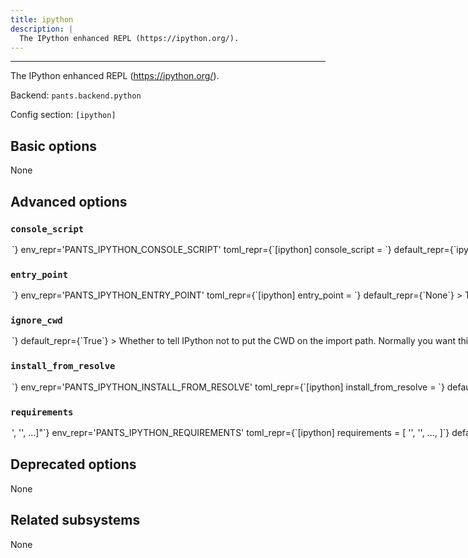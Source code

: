 ```yaml
---
title: ipython
description: |
  The IPython enhanced REPL (https://ipython.org/).
---
```



---

The IPython enhanced REPL (https://ipython.org/).

Backend: <span className="color--primary">`pants.backend.python`</span>

Config section: <span className="color--primary">`[ipython]`</span>

<span className={styles.options}>

## Basic options

None

## Advanced options

### `console_script`

<Option
  cli_repr={`--ipython-console-script=<str>`}
  env_repr='PANTS_IPYTHON_CONSOLE_SCRIPT'
  toml_repr={`[ipython]
console_script = <str>`}
  default_repr={`ipython`}
>

The console script for the tool. Using this option is generally preferable to (and mutually exclusive with) specifying an `--entry-point` since console script names have a higher expectation of staying stable across releases of the tool. Usually, you will not want to change this from the default.

</Option>

### `entry_point`

<Option
  cli_repr={`--ipython-entry-point=<str>`}
  env_repr='PANTS_IPYTHON_ENTRY_POINT'
  toml_repr={`[ipython]
entry_point = <str>`}
  default_repr={`None`}
>

The entry point for the tool. Generally you only want to use this option if the tool does not offer a `--console-script` (which this option is mutually exclusive with). Usually, you will not want to change this from the default.

</Option>

### `ignore_cwd`

<Option
  cli_repr={`--[no-]ipython-ignore-cwd`}
  env_repr='PANTS_IPYTHON_IGNORE_CWD'
  toml_repr={`[ipython]
ignore_cwd = <bool>`}
  default_repr={`True`}
>

Whether to tell IPython not to put the CWD on the import path.

Normally you want this to be True, so that imports come from the hermetic environment Pants creates.

However IPython&#x3C;7.13.0 doesn&#x27;t support this option, so if you&#x27;re using an earlier version (e.g., because you have Python 2.7 code) then you will need to set this to False, and you may have issues with imports from your CWD shading the hermetic environment.

</Option>

### `install_from_resolve`

<Option
  cli_repr={`--ipython-install-from-resolve=<str>`}
  env_repr='PANTS_IPYTHON_INSTALL_FROM_RESOLVE'
  toml_repr={`[ipython]
install_from_resolve = <str>`}
  default_repr={`None`}
>

If specified, install the tool using the lockfile for this named resolve.

This resolve must be defined in `[python].resolves`, as described in https://www.pantsbuild.org/v2.18/docs/python-third-party-dependencies#user-lockfiles.

The resolve&#x27;s entire lockfile will be installed, unless specific requirements are listed via the `requirements` option, in which case only those requirements will be installed. This is useful if you don&#x27;t want to invalidate the tool&#x27;s outputs when the resolve incurs changes to unrelated requirements.

If unspecified, and the `lockfile` option is unset, the tool will be installed using the default lockfile shipped with Pants.

If unspecified, and the `lockfile` option is set, the tool will use the custom `ipython` &#x22;tool lockfile&#x22; generated from the `version` and `extra_requirements` options. But note that this mechanism is deprecated.

</Option>

### `requirements`

<Option
  cli_repr={`--ipython-requirements="['<str>', '<str>', ...]"`}
  env_repr='PANTS_IPYTHON_REQUIREMENTS'
  toml_repr={`[ipython]
requirements = [
    '<str>',
    '<str>',
    ...,
]`}
  default_repr={`[]`}
>

If `install_from_resolve` is specified, install these requirements, at the versions provided by the specified resolve&#x27;s lockfile.

Values can be pip-style requirements (e.g., `tool` or `tool==1.2.3` or `tool>=1.2.3`), or addresses of `python_requirement` targets (or targets that generate or depend on `python_requirement` targets).

The lockfile will be validated against the requirements - if a lockfile doesn&#x27;t provide the requirement (at a suitable version, if the requirement specifies version constraints) Pants will error.

If unspecified, install the entire lockfile.

</Option>

## Deprecated options

None

## Related subsystems

None

</span>
